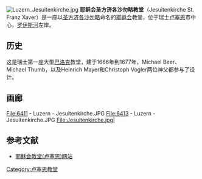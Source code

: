 [[File:Luzern_Jesuitenkirche.jpg|right]]
'''耶稣会圣方济各沙勿略教堂'''（Jesuitenkirche St. Franz Xaver）是一座以[[圣方济各沙勿略|圣方济各沙勿略]]命名的[[耶稣会|耶稣会]]教堂，位于瑞士[[卢塞恩|卢塞恩]]市中心，[[罗伊斯河|罗伊斯河]]左岸。

==历史==
这是瑞士第一座大型[[巴洛克|巴洛克]]教堂，建于1666年到1677年，Michael Beer、Michael Thumb，以及Heinrich Mayer和Christoph Vogler两位神父都参与了设计。 

==画廊==
<gallery>
File:6411 - Luzern - Jesuitenkirche.JPG
File:6413 - Luzern - Jesuitenkirche.JPG
File:Jesuitenkirche.jpg|
</gallery>

== 参考文献 ==
{{commonscat|Jesuitenkirche Luzern}}
* [http://www.jesuitenkirche-luzern.ch 耶稣会教堂(卢塞恩)网站] {{Wayback|url=http://www.jesuitenkirche-luzern.ch/ |date=20210227041528 }}{{de}}

[[Category:卢塞恩教堂|Category:卢塞恩教堂]]